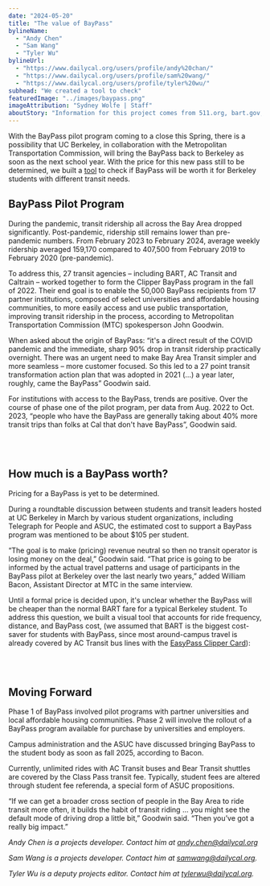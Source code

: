 ```yaml
---
date: "2024-05-20"
title: "The value of BayPass"
bylineName:
  - "Andy Chen"
  - "Sam Wang"
  - "Tyler Wu"
bylineUrl:
  - "https://www.dailycal.org/users/profile/andy%20chan/"
  - "https://www.dailycal.org/users/profile/sam%20wang/"
  - "https://www.dailycal.org/users/profile/tyler%20wu/"
subhead: "We created a tool to check"
featuredImage: "../images/baypass.png"
imageAttribution: "Sydney Wolfe | Staff"
aboutStory: "Information for this project comes from 511.org, bart.gov, and the Metropolotin Transportation Commission."
---
```


With the BayPass pilot program coming to a close this Spring, there is a possibility that UC Berkeley, 
in collaboration with the Metropolitan Transportation Commission, 
will bring the BayPass back to Berkeley as soon as the next school year. 
With the price for this new pass still to be determined, 
we built a <a href="#bp-calculator-div">tool</a> to check if BayPass will be worth it for Berkeley students with different transit needs. 

## BayPass Pilot Program

During the pandemic, transit ridership all across the Bay Area dropped significantly. Post-pandemic, ridership still remains lower than pre-pandemic numbers. From February 2023 to February 2024, average weekly ridership averaged 159,170 compared to 407,500 from February 2019 to February 2020 (pre-pandemic). 


To address this, 27 transit agencies – including BART, AC Transit and Caltrain – worked together to form the Clipper BayPass program in the fall of 2022. Their end goal is to enable the 50,000 BayPass recipients from 17 partner institutions, composed of select universities and affordable housing communities, to more easily access and use public transportation, improving transit ridership in the process, according to Metropolitan Transportation Commission (MTC) spokesperson John Goodwin.

When asked about the origin of BayPass: “it's a direct result of the COVID pandemic and the immediate, sharp 90% drop in transit ridership practically overnight. There was an urgent need to make Bay Area Transit simpler and more seamless – more customer focused. So this led to a 27 point transit transformation action plan that was adopted in 2021 (…) a year later, roughly, came the BayPass” Goodwin said.

For institutions with access to the BayPass, trends are positive. Over the course of phase one of the pilot program, per data from Aug. 2022 to Oct. 2023, “people who have the BayPass are generally taking about 40% more transit trips than folks at Cal that don't have BayPass”, Goodwin said.


<br />
<BayPassRidershipLine />
<br />

## How much is a BayPass worth?

Pricing for a BayPass is yet to be determined.

During a roundtable discussion between students and transit leaders hosted at UC Berkeley in March by various student organizations, 
including Telegraph for People and ASUC, 
the estimated cost to support a BayPass program was mentioned to be about $105 per student.

“The goal is to make (pricing) revenue neutral so then no transit operator is losing money on the deal,” Goodwin said. 
“That price is going to be informed by the actual travel patterns and usage of participants in the BayPass pilot at Berkeley over the last nearly two years,” 
added William Bacon, Assistant Director at MTC in the same interview.


Until a formal price is decided upon, it's unclear whether the BayPass will be cheaper than the normal BART fare for a typical Berkeley student. 
To address this question, we built a visual tool that accounts for ride frequency, distance, and BayPass cost, 
(we assumed that BART is the biggest cost-saver for students with BayPass, 
since most around-campus travel is already covered by AC Transit bus lines with the <a href="https://pt.berkeley.edu/StudentEasypass" target="_blank">EasyPass Clipper Card</a>):

<br />
<BayPassCalculator />
<br />

## Moving Forward

Phase 1 of BayPass involved pilot programs with partner universities and local affordable housing communities. 
Phase 2 will involve the rollout of a BayPass program available for purchase by universities and employers.

Campus administration and the ASUC have discussed bringing BayPass to the student body as soon as fall 2025, according to Bacon.   

Currently, unlimited rides with AC Transit buses and Bear Transit shuttles are covered by the Class Pass transit fee. 
Typically, student fees are altered through student fee referenda, a special form of ASUC propositions.

“If we can get a broader cross section of people in the Bay Area to ride transit more often, 
it builds the habit of transit riding … you might see the default mode of driving drop a little bit,” Goodwin said. 
“Then you’ve got a really big impact.”
  
  
_Andy Chen is a projects developer. Contact him at [andy.chen@dailycal.org](mailto:andy.chen@dailycal.org)_

_Sam Wang is a projects developer. Contact him at [samwang@dailycal.org](mailto:samwang@dailycal.org)._

_Tyler Wu is a deputy projects editor. Contact him at [tylerwu@dailycal.org](mailto:tylerwu@dailycal.org)._
